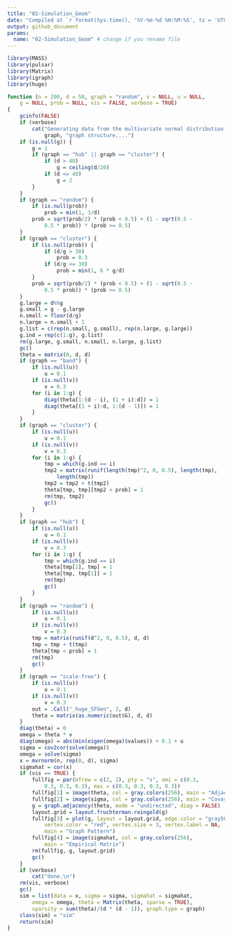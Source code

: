 ```yaml
---
title: "02-Simulation_Geom"
date: "Compiled at `r format(Sys.time(), '%Y-%m-%d %H:%M:%S', tz = 'UTC')` UTC"
output: github_document
params:
  name: "02-Simulation_Geom" # change if you rename file
---
```



```r
library(MASS)
library(pulsar)
library(Matrix)
library(igraph)
library(huge)

function (n = 200, d = 50, graph = "random", v = NULL, u = NULL, 
    g = NULL, prob = NULL, vis = FALSE, verbose = TRUE) 
{
    gcinfo(FALSE)
    if (verbose) 
        cat("Generating data from the multivariate normal distribution with the", 
            graph, "graph structure....")
    if (is.null(g)) {
        g = 1
        if (graph == "hub" || graph == "cluster") {
            if (d > 40) 
                g = ceiling(d/20)
            if (d <= 40) 
                g = 2
        }
    }
    if (graph == "random") {
        if (is.null(prob)) 
            prob = min(1, 3/d)
        prob = sqrt(prob/2) * (prob < 0.5) + (1 - sqrt(0.5 - 
            0.5 * prob)) * (prob >= 0.5)
    }
    if (graph == "cluster") {
        if (is.null(prob)) {
            if (d/g > 30) 
                prob = 0.3
            if (d/g <= 30) 
                prob = min(1, 6 * g/d)
        }
        prob = sqrt(prob/2) * (prob < 0.5) + (1 - sqrt(0.5 - 
            0.5 * prob)) * (prob >= 0.5)
    }
    g.large = d%%g
    g.small = g - g.large
    n.small = floor(d/g)
    n.large = n.small + 1
    g.list = c(rep(n.small, g.small), rep(n.large, g.large))
    g.ind = rep(c(1:g), g.list)
    rm(g.large, g.small, n.small, n.large, g.list)
    gc()
    theta = matrix(0, d, d)
    if (graph == "band") {
        if (is.null(u)) 
            u = 0.1
        if (is.null(v)) 
            v = 0.3
        for (i in 1:g) {
            diag(theta[1:(d - i), (1 + i):d]) = 1
            diag(theta[(1 + i):d, 1:(d - 1)]) = 1
        }
    }
    if (graph == "cluster") {
        if (is.null(u)) 
            u = 0.1
        if (is.null(v)) 
            v = 0.3
        for (i in 1:g) {
            tmp = which(g.ind == i)
            tmp2 = matrix(runif(length(tmp)^2, 0, 0.5), length(tmp), 
                length(tmp))
            tmp2 = tmp2 + t(tmp2)
            theta[tmp, tmp][tmp2 < prob] = 1
            rm(tmp, tmp2)
            gc()
        }
    }
    if (graph == "hub") {
        if (is.null(u)) 
            u = 0.1
        if (is.null(v)) 
            v = 0.3
        for (i in 1:g) {
            tmp = which(g.ind == i)
            theta[tmp[1], tmp] = 1
            theta[tmp, tmp[1]] = 1
            rm(tmp)
            gc()
        }
    }
    if (graph == "random") {
        if (is.null(u)) 
            u = 0.1
        if (is.null(v)) 
            v = 0.3
        tmp = matrix(runif(d^2, 0, 0.5), d, d)
        tmp = tmp + t(tmp)
        theta[tmp < prob] = 1
        rm(tmp)
        gc()
    }
    if (graph == "scale-free") {
        if (is.null(u)) 
            u = 0.1
        if (is.null(v)) 
            v = 0.3
        out = .Call("_huge_SFGen", 2, d)
        theta = matrix(as.numeric(out$G), d, d)
    }
    diag(theta) = 0
    omega = theta * v
    diag(omega) = abs(min(eigen(omega)$values)) + 0.1 + u
    sigma = cov2cor(solve(omega))
    omega = solve(sigma)
    x = mvrnorm(n, rep(0, d), sigma)
    sigmahat = cor(x)
    if (vis == TRUE) {
        fullfig = par(mfrow = c(2, 2), pty = "s", omi = c(0.3, 
            0.3, 0.3, 0.3), mai = c(0.3, 0.3, 0.3, 0.3))
        fullfig[1] = image(theta, col = gray.colors(256), main = "Adjacency Matrix")
        fullfig[2] = image(sigma, col = gray.colors(256), main = "Covariance Matrix")
        g = graph.adjacency(theta, mode = "undirected", diag = FALSE)
        layout.grid = layout.fruchterman.reingold(g)
        fullfig[3] = plot(g, layout = layout.grid, edge.color = "gray50", 
            vertex.color = "red", vertex.size = 3, vertex.label = NA, 
            main = "Graph Pattern")
        fullfig[4] = image(sigmahat, col = gray.colors(256), 
            main = "Empirical Matrix")
        rm(fullfig, g, layout.grid)
        gc()
    }
    if (verbose) 
        cat("done.\n")
    rm(vis, verbose)
    gc()
    sim = list(data = x, sigma = sigma, sigmahat = sigmahat, 
        omega = omega, theta = Matrix(theta, sparse = TRUE), 
        sparsity = sum(theta)/(d * (d - 1)), graph.type = graph)
    class(sim) = "sim"
    return(sim)
}
```
